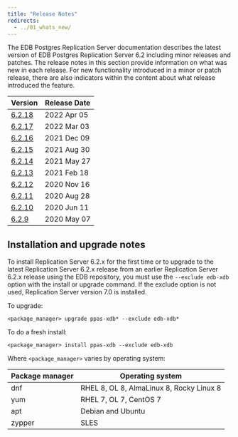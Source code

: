 ```yaml
---
title: "Release Notes"
redirects:
  - ../01_whats_new/
---
```


The EDB Postgres Replication Server documentation describes the latest version of EDB Postgres Replication Server 6.2 including minor releases and patches. The release notes in this section provide information on what was new in each release. For new functionality introduced in a minor or patch release, there are also indicators within the content about what release introduced the feature.

| Version | Release Date | 
| ------- | ------------ | 
| [6.2.18](11_eprs_rel_notes_6.2.18) | 2022 Apr 05 |
| [6.2.17](12_eprs_rel_notes_6.2.17) | 2022 Mar 03 |
| [6.2.16](13_eprs_rel_notes_6.2.16) | 2021 Dec 09 |
| [6.2.15](14_eprs_rel_notes_6.2.15) | 2021 Aug 30 |
| [6.2.14](15_eprs_rel_notes_6.2.14) | 2021 May 27 |
| [6.2.13](16_eprs_rel_notes_6.2.13) | 2021 Feb 18 |
| [6.2.12](17_eprs_rel_notes_6.2.12) | 2020 Nov 16 |
| [6.2.11](18_eprs_rel_notes_6.2.11) | 2020 Aug 28 |
| [6.2.10](19_eprs_rel_notes_6.2.10) | 2020 Jun 11 |
| [6.2.9](20_eprs_rel_notes_6.2.9)   | 2020 May 07 |

## Installation and upgrade notes

To install Replication Server 6.2.x for the first time or to upgrade to the 
latest Replication Server 6.2.x release from an earlier Replication Server 6.2.x release using the EDB repository, you must use the 
`--exclude edb-xdb` option with the install or upgrade command. 
If the exclude option is not used, Replication Server version 7.0 is 
installed.

To upgrade:

```
<package_manager> upgrade ppas-xdb* --exclude edb-xdb*
```

To do a fresh install:

```
<package_manager> install ppas-xdb --exclude edb-xdb
```

Where `<package_manager>` varies by operating system:

| Package manager |             Operating system             |
| --------------- | ---------------------------------------- |
| dnf             | RHEL 8, OL 8, AlmaLinux 8, Rocky Linux 8 |
| yum             | RHEL 7, OL 7, CentOS 7                   |
| apt             | Debian and Ubuntu                        |
| zypper          | SLES                                     |

